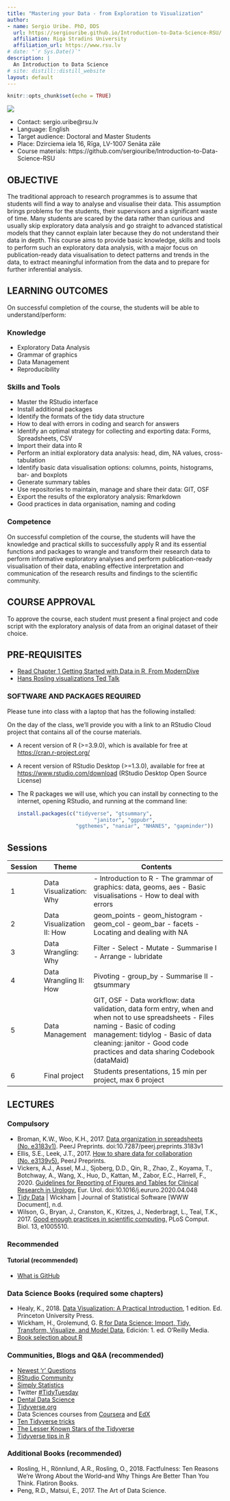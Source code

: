 ```yaml
---
title: "Mastering your Data - from Exploration to Visualization"
author:
- name: Sergio Uribe. PhD, DDS
  url: https://sergiouribe.github.io/Introduction-to-Data-Science-RSU/
  affiliation: Riga Stradins University
  affiliation_url: https://www.rsu.lv
# date: "`r Sys.Date()`"
description: |
  An Introduction to Data Science
# site: distill::distill_website
layout: default
---
```


```r
knitr::opts_chunk$set(echo = TRUE)
```

![](./Figs/graph3.png)

+ Contact: 	sergio.uribe@rsu.lv
+ Language:	English
+ Target audience:	Doctoral and Master Students
+ Place: 		Dzirciema iela 16, Rīga, LV-1007 Senāta zāle
+ Course materials:	https://github.com/sergiouribe/Introduction-to-Data-Science-RSU



## OBJECTIVE
The traditional approach to research programmes is to assume that students will find a way to analyse and visualise their data. This assumption brings problems for the students, their supervisors and a significant waste of time. Many students are scared by the data rather than curious and usually skip exploratory data analysis and go straight to advanced statistical models that they cannot explain later because they do not understand their data in depth. This course aims to provide basic knowledge, skills and tools to perform such an exploratory data analysis, with a major focus on publication-ready data visualisation to detect patterns and trends in the data, to extract meaningful information from the data and to prepare for further inferential analysis.  

## LEARNING OUTCOMES
On successful completion of the course, the students will be able to understand/perform:

### Knowledge

+ Exploratory Data Analysis
+ Grammar of graphics
+ Data Management
+ Reproducibility 


### Skills and Tools

+ Master the RStudio interface
+ Install additional packages
+ Identify the formats of the tidy data structure
+ How to deal with errors in coding and search for answers
+ Identify an optimal strategy for collecting and exporting data: Forms, Spreadsheets, CSV 
+ Import their data into R
+ Perform an initial exploratory data analysis: head, dim, NA values, cross-tabulation
+ Identify basic data visualisation options: columns, points, histograms, bar- and boxplots
+ Generate summary tables
+ Use repositories to maintain, manage and share their data: GIT, OSF
+ Export the results of the exploratory analysis: Rmarkdown
+ Good practices in data organisation, naming and coding


### Competence

On successful completion of the course, the students will have the knowledge and practical skills to successfully apply R and its essential functions and packages to wrangle and transform their research data to perform informative exploratory analyses and perform publication-ready visualisation of their data, enabling effective interpretation and communication of the research results and findings to the scientific community.

## COURSE APPROVAL
To approve the course, each student must present a final project and code script with the exploratory analysis of data from an original dataset of their choice.

## PRE-REQUISITES
 + [Read Chapter 1 Getting Started with Data in R, From ModernDive](https://moderndive.com/1-getting-started.html)
 + [Hans Rosling visualizations Ted Talk](https://www.ted.com/talks/hans_rosling_the_best_stats_you_ve_ever_seen?language=en)

### SOFTWARE AND PACKAGES REQUIRED 

Please tune into class with a laptop that has the following installed:


<aside>
On the day of the class, we'll provide you with a link to an RStudio Cloud project that contains all of the course materials. 
</aside>

* A recent version of R (>=3.9.0), which is available for free at <https://cran.r-project.org/>

* A recent version of RStudio Desktop (>=1.3.0), available for free at <https://www.rstudio.com/download> (RStudio Desktop Open Source License)

* The R packages we will use, which you can install by connecting to the internet, opening RStudio, and running at the command line:

    ```r
    install.packages(c("tidyverse", "gtsummary", 
      			             "janitor", "ggpubr", 
                       "ggthemes", "naniar", "NHANES", "gapminder"))

    ```
    
## Sessions

| Session 	| Theme                      	| Contents                                                                                                                                                                                                                                  	|
|---------	|----------------------------	|-------------------------------------------------------------------------------------------------------------------------------------------------------------------------------------------------------------------------------------------	|
| 1       	| Data Visualization: Why    	|  - Introduction to R  - The grammar of graphics: data, geoms, aes  - Basic visualisations  - How to deal with errors                                                                                                                      	|
| 2       	| Data Visualization II: How 	| geom_points   - geom_histogram   - geom_col   - geom_bar   - facets   - Locating and dealing with NA                                                                                                                                                          	|
| 3       	| Data Wrangling: Why        	| Filter   - Select   - Mutate   - Summarise I   - Arrange  - lubridate                                                                                                                                                                                                	|
| 4       	| Data Wrangling II: How     	| Pivoting   - group_by   - Summarise II   - gtsummary                                                                                                                                                                                                  	|
| 5       	| Data Management            	| GIT, OSF   - Data workflow: data validation, data form entry, when and when not to use spreadsheets   - Files naming   - Basic of coding management: tidylog   - Basic of data cleaning: janitor   - Good code practices and data sharing Codebook (dataMaid) 	|
| 6       	| Final project              	| Students presentations, 15 min per project, max 6 project                                                                                                                                                                                 	|

## LECTURES

### Compulsory

+ Broman, K.W., Woo, K.H., 2017. [Data organization in spreadsheets (No. e3183v1)](https://peerj.com/preprints/3183/). PeerJ Preprints. doi:10.7287/peerj.preprints.3183v1
+ Ellis, S.E., Leek, J.T., 2017. [How to share data for collaboration (No. e3139v5).](https://peerj.com/preprints/3139/) PeerJ Preprints. 
+ Vickers, A.J., Assel, M.J., Sjoberg, D.D., Qin, R., Zhao, Z., Koyama, T., Botchway, A., Wang, X., Huo, D., Kattan, M., Zabor, E.C., Harrell, F., 2020. [Guidelines for Reporting of Figures and Tables for Clinical Research in Urology.](https://www.sciencedirect.com/science/article/pii/S030228382030316X) Eur. Urol. doi:10.1016/j.eururo.2020.04.048
+ [Tidy Data](https://www.jstatsoft.org/article/view/v059i10) | Wickham | Journal of Statistical Software [WWW Document], n.d.
+ Wilson, G., Bryan, J., Cranston, K., Kitzes, J., Nederbragt, L., Teal, T.K., 2017. [Good enough practices in scientific computing.](https://journals.plos.org/ploscompbiol/article?id=10.1371/journal.pcbi.1005510) PLoS Comput. Biol. 13, e1005510.

### Recommended

#### Tutorial (recommended)
 + [What is GitHub](https://guides.github.com/activities/hello-world/)  

### Data Science Books (required some chapters)
+ Healy, K., 2018. [Data Visualization: A Practical Introduction](https://socviz.co/), 1 edition. Ed. Princeton University Press.
+ Wickham, H., Grolemund, G. [R for Data Science: Import, Tidy, Transform, Visualize, and Model Data](https://r4ds.had.co.nz/), Edición: 1. ed. O’Reilly Media.
+ [Book selection about R](https://www.bigbookofr.com/)


### Communities, Blogs and Q&A (recommended)
 + [Newest 'r' Questions ](https://stackoverflow.com/questions/tagged/r)
 + [RStudio Community](https://community.rstudio.com/)
 + [Simply Statistics](https://simplystatistics.org/)
 + Twitter [#TidyTuesday](https://twitter.com/search?q=%23TidyTuesday)
 + [Dental Data Science](https://dentaldatascience.org/)
 + [Tidyverse.org](https://www.tidyverse.org/)
 + Data Sciences courses from [Coursera](https://www.coursera.org/browse/data-science) and [EdX](https://www.edx.org/course/subject/data-science)
 + [Ten Tidyverse tricks](https://www.youtube.com/watch?v=NDHSBUN_rVU) 
 + [The Lesser Known Stars of the Tidyverse](https://www.youtube.com/watch?v=ax4LXQ5t38k) 
 + [Tidyverse tips in R ](https://www.youtube.com/watch?v=ZM04jn95YP0)


### Additional Books (recommended)
+ Rosling, H., Rönnlund, A.R., Rosling, O., 2018. Factfulness: Ten Reasons We’re Wrong About the World--and Why Things Are Better Than You Think. Flatiron Books.
+ Peng, R.D., Matsui, E., 2017. The Art of Data Science.



